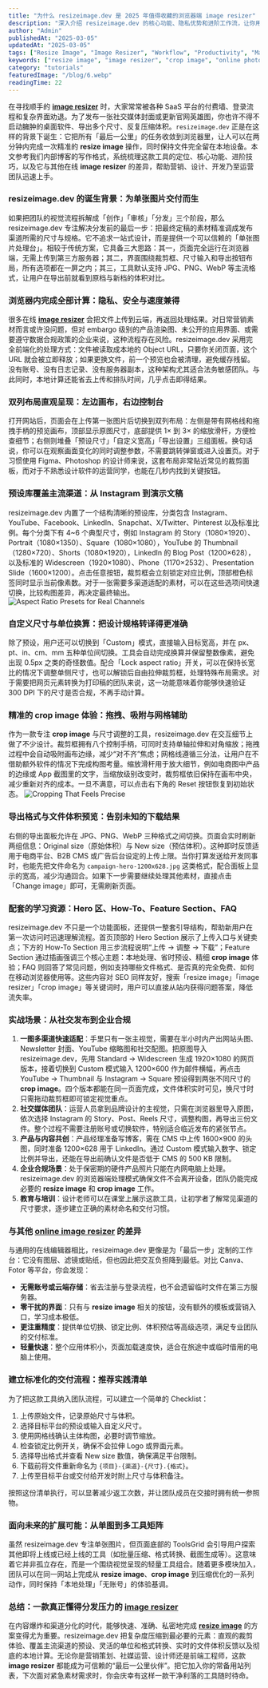 ```yaml
---
title: "为什么 resizeimage.dev 是 2025 年值得收藏的浏览器端 image resizer"
description: "深入介绍 resizeimage.dev 的核心功能、隐私优势和进阶工作流，让你用一个轻量级的 image resizer 快速完成 resize image、crop image、格式转换与渠道适配。"
author: "Admin"
publishedAt: "2025-03-05"
updatedAt: "2025-03-05"
tags: ["Resize Image", "Image Resizer", "Workflow", "Productivity", "Marketing"]
keywords: ["resize image", "image resizer", "crop image", "online photo editor", "browser based image tool"]
category: "tutorials"
featuredImage: "/blog/6.webp"
readingTime: 22
---
```


在寻找顺手的 **[image resizer](https://resizeimage.dev)** 时，大家常常被各种 SaaS 平台的付费墙、登录流程和复杂界面劝退。为了发布一张社交媒体封面或更新官网英雄图，你也许不得不启动臃肿的桌面软件、导出多个尺寸、反复压缩体积。`resizeimage.dev` 正是在这样的背景下诞生：它把所有「最后一公里」的任务收敛到浏览器里，让人可以在两分钟内完成一次精准的 **resize image** 操作，同时保持文件完全留在本地设备。本文参考我们内部博客的写作格式，系统梳理这款工具的定位、核心功能、进阶技巧，以及它与其他在线 **image resizer** 的差异，帮助营销、设计、开发乃至运营团队迅速上手。

### resizeimage.dev 的诞生背景：为单张图片交付而生

如果把团队的视觉流程拆解成「创作」「审核」「分发」三个阶段，那么 resizeimage.dev 专注解决分发前的最后一步：把最终定稿的素材精准调成发布渠道所需的尺寸与规格。它不追求一站式设计，而是提供一个可以信赖的「单张图片处理台」。相较于传统方案，它具备三大思路：其一，页面完全运行在浏览器端，无需上传到第三方服务器；其二，界面围绕裁剪框、尺寸输入和导出按钮布局，所有选项都在一屏之内；其三，工具默认支持 JPG、PNG、WebP 等主流格式，让用户在导出前就看到原档与新档的体积对比。

### 浏览器内完成全部计算：隐私、安全与速度兼得

很多在线 **[image resizer](https://resizeimage.dev)** 会把文件上传到云端，再返回处理结果。对日常营销素材而言或许没问题，但对 embargo 级别的产品渲染图、未公开的应用界面、或需要遵守数据合规政策的企业来说，这种流程存在风险。resizeimage.dev 采用完全前端化的处理方式：文件被读取成本地的 Object URL，只要你关闭页面，这个 URL 就会被立即释放；如果更换文件，前一个预览也会被清理，避免缓存残留。没有账号、没有日志记录、没有服务器副本，这种架构尤其适合法务敏感团队。与此同时，本地计算还能省去上传和排队时间，几乎点击即得结果。

### 双列布局直观呈现：左边画布，右边控制台

打开网站后，页面会在上传第一张图片后切换到双列布局：左侧是带有网格线和拖拽手柄的预览画布，顶部显示原图尺寸，底部提供 1× 到 3× 的缩放滑杆，方便检查细节；右侧则堆叠「预设尺寸」「自定义宽高」「导出设置」三组面板。换句话说，你可以在观察画面变化的同时调整参数，不需要跳转弹窗或进入设置页。对于习惯使用 Figma、Photoshop 的设计师来说，这套布局非常贴近常见的裁剪面板，而对于不熟悉设计软件的运营同学，也能在几秒内找到关键按钮。

### 预设库覆盖主流渠道：从 Instagram 到演示文稿

resizeimage.dev 内置了一个结构清晰的预设库，分类包含 Instagram、YouTube、Facebook、LinkedIn、Snapchat、X/Twitter、Pinterest 以及标准比例。每个分类下有 4~6 个典型尺寸，例如 Instagram 的 Story（1080×1920）、Portrait（1080×1350）、Square（1080×1080），YouTube 的 Thumbnail（1280×720）、Shorts（1080×1920），LinkedIn 的 Blog Post（1200×628），以及标准的 Widescreen（1920×1080）、Phone（1170×2532）、Presentation Slide（1600×1200）。点击任意按钮，裁剪框会立刻锁定对应比例，顶部橙色标签同时显示当前像素数。对于一张需要多渠道适配的素材，可以在这些选项间快速切换，比较构图差异，再决定最终输出。
![Aspect Ratio Presets for Real Channels](/blog/resize-image-presets.webp)

### 自定义尺寸与单位换算：把设计规格转译得更准确

除了预设，用户还可以切换到「Custom」模式，直接输入目标宽高，并在 px、pt、in、cm、mm 五种单位间切换。工具会自动完成换算并保留整数像素，避免出现 0.5px 之类的奇怪数值。配合「Lock aspect ratio」开关，可以在保持长宽比的情况下调整单侧尺寸，也可以解锁后自由拉伸裁剪框，处理特殊布局需求。对于需要把网页元素转换为打印稿的团队来说，这一功能意味着你能够快速验证 300 DPI 下的尺寸是否合规，不再手动计算。

### 精准的 crop image 体验：拖拽、吸附与网格辅助

作为一款专注 **crop image** 与尺寸调整的工具，resizeimage.dev 在交互细节上做了不少设计。裁剪框拥有八个控制手柄，可同时支持单轴拉伸和对角缩放；拖拽过程中会自动吸附画布边缘，减少“对不齐”焦虑；网格线遵循三分法，让用户在不借助额外软件的情况下完成构图考量。缩放滑杆用于放大细节，例如电商图中产品的边缘或 App 截图里的文字，当缩放级别改变时，裁剪框依旧保持在画布中央，减少重新对齐的成本。一旦不满意，可以点击右下角的 Reset 按钮恢复到初始状态。
![Cropping That Feels Precise](/blog/resize-image-cropping.webp)

### 导出格式与文件体积预览：告别未知的下载结果

右侧的导出面板允许在 JPG、PNG、WebP 三种格式之间切换。页面会实时刷新两组信息：Original size（原始体积）与 New size（预估体积）。这种即时反馈适用于电商平台、B2B CMS 或广告后台设定的上传上限。当你打算发送给开发同事时，也能先把文件命名为 `campaign-hero-1200x628.jpg` 这类格式，配合面板上显示的宽高，减少沟通回合。如果下一步需要继续处理其他素材，直接点击「Change image」即可，无需刷新页面。

### 配套的学习资源：Hero 区、How-To、Feature Section、FAQ

resizeimage.dev 不只是一个功能面板，还提供一整套引导结构，帮助新用户在第一次访问时迅速理解流程。首页顶部的 Hero Section 展示了上传入口与关键卖点；下方的 How-To Section 用三步流程说明“上传 → 调整 → 下载”；Feature Section 通过插画强调三个核心主题：本地处理、省时预设、精细 **crop image** 体验；FAQ 则回答了常见问题，例如支持哪些文件格式、是否真的完全免费、如何在移动浏览器使用等。这些内容对 SEO 同样友好，搜索「resize image」「image resizer」「crop image」等关键词时，用户可以直接从站内获得问题答案，降低流失率。

### 实战场景：从社交发布到企业合规

1. **一图多渠道快速适配**：手里只有一张主视觉，需要在半小时内产出网站头图、Newsletter 封面、YouTube 缩略图和社交配图。把原图导入 resizeimage.dev，先用 Standard → Widescreen 生成 1920×1080 的网页版本，接着切换到 Custom 模式输入 1200×600 作为邮件横幅，再点击 YouTube → Thumbnail 与 Instagram → Square 预设得到两张不同尺寸的 **crop image**。四个版本都能在同一页面完成，文件体积实时可见，换尺寸时只需拖动裁剪框即可锁定视觉重点。
2. **社交媒体团队**：运营人员拿到品牌设计的主视觉，只需在浏览器里导入原图，依次选择 Instagram 的 Story、Post、Reels 尺寸，调整构图，再导出三份文件。整个过程不需要注册账号或切换软件，特别适合临近发布的紧张节点。
3. **产品与内容共创**：产品经理准备写博客，需在 CMS 中上传 1600×900 的头图，同时准备 1200×628 用于 LinkedIn。通过 Custom 模式输入数字、锁定比例并导出，还能在导出前确认文件是否低于 CMS 的 500 KB 限制。
4. **企业合规场景**：处于保密期的硬件产品照片只能在内网电脑上处理。resizeimage.dev 的浏览器端处理模式确保文件不会离开设备，团队仍能完成必要的 **resize image** 和 **crop image** 工作。
5. **教育与培训**：设计老师可以在课堂上展示这款工具，让初学者了解常见渠道的尺寸要求，逐步建立正确的素材命名和交付习惯。

### 与其他 [online image resizer](https://resizeimage.dev) 的差异

与通用的在线编辑器相比，resizeimage.dev 更像是为「最后一步」定制的工作台：它没有图层、滤镜或贴纸，但也因此把交互负担降到最低。对比 Canva、Fotor 等平台，你会发现：

- **无需账号或云端存储**：省去注册与登录流程，也不会遗留临时文件在第三方服务器。
- **零干扰的界面**：只有与 **resize image** 相关的按钮，没有额外的模板或营销入口，学习成本极低。
- **更注重精度**：提供单位切换、锁定比例、体积预估等高级选项，满足专业团队的交付标准。
- **轻量快速**：整个应用体积小，页面加载速度快，适合在旅途中或临时借用的电脑上使用。

### 建立标准化的交付流程：推荐实践清单

为了把这款工具纳入团队流程，可以建立一个简单的 Checklist：

1. 上传原始文件，记录原始尺寸与体积。
2. 选择目标平台的预设或输入自定义尺寸。
3. 使用网格线确认主体构图，必要时调节缩放。
4. 检查锁定比例开关，确保不会拉伸 Logo 或界面元素。
5. 选择导出格式并查看 New size 数值，确保满足平台限制。
6. 下载前将文件重新命名为 `{项目}-{渠道}-{尺寸}.{格式}`。
7. 上传至目标平台或交付给开发时附上尺寸与体积备注。

按照这份清单执行，可以显著减少返工次数，并让团队成员在交接时拥有统一参照物。

### 面向未来的扩展可能：从单图到多工具矩阵

虽然 resizeimage.dev 专注单张图片，但页面底部的 ToolsGrid 会引导用户探索其他即将上线或已经上线的工具（如批量压缩、格式转换、截图生成等）。这意味着它并非孤立存在，而是一个围绕视觉呈现的轻量工具组合。随着更多模块加入，团队可以在同一网站上完成从 **resize image**、**crop image** 到压缩优化的一系列动作，同时保持「本地处理」「无账号」的体验基调。

### 总结：一款真正懂得分发压力的 [image resizer](https://resizeimage.dev)

在内容爆炸和渠道分化的时代，能够快速、准确、私密地完成 **[resize image](https://resizeimage.dev)** 的方案变得尤为重要。resizeimage.dev 把复杂度压缩到最必要的元素：直观的裁剪体验、覆盖主流渠道的预设、灵活的单位和格式转换、实时的文件体积反馈以及彻底的本地计算。无论你是营销策划、社媒运营、设计师还是前端工程师，这款 **image resizer** 都能成为可信赖的“最后一公里伙伴”。把它加入你的常备用站列表，下次面对紧急素材需求时，你会庆幸有这样一款干净利落的工具随时待命。
